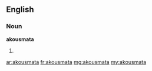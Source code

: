 ==English==
===Noun===
'''akousmata''' {{p}}

# {{plural of|[[akousma]]}}

[[ar:akousmata]]
[[fr:akousmata]]
[[mg:akousmata]]
[[my:akousmata]]
